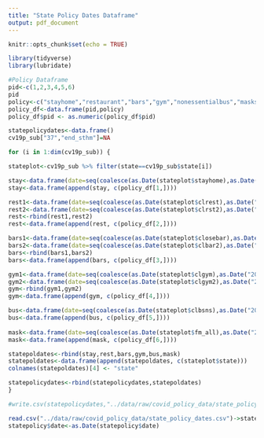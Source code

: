 ```yaml
---
title: "State Policy Dates Dataframe"
output: pdf_document
---
```


```r
knitr::opts_chunk$set(echo = TRUE)
```


```r
library(tidyverse)
library(lubridate)
```


```r
#Policy Dataframe
pid<-c(1,2,3,4,5,6)
pid
policy<-c("stayhome","restaurant","bars","gym","nonessentialbus","masks")
policy_df<-data.frame(pid,policy)
policy_df$pid <- as.numeric(policy_df$pid)

```

```r
statepolicydates<-data.frame()
cv19p_sub["37","end_sthm"]=NA

for (i in 1:dim(cv19p_sub)) {

stateplot<-cv19p_sub %>% filter(state==cv19p_sub$state[i])

stay<-data.frame(date=seq(coalesce(as.Date(stateplot$stayhome),as.Date("2020-12-14")),coalesce(as.Date(stateplot$end_sthm),as.Date("2020-12-15")), by = "day"))
stay<-data.frame(append(stay, c(policy_df[1,])))

rest1<-data.frame(date=seq(coalesce(as.Date(stateplot$clrest),as.Date("2020-12-14")),coalesce(as.Date(stateplot$endrest),as.Date("2020-12-15")), by = "day"))
rest2<-data.frame(date=seq(coalesce(as.Date(stateplot$clrst2),as.Date("2020-12-14")),coalesce(as.Date(stateplot$endrest2),as.Date("2021-01-01")), by = "day"))
rest<-rbind(rest1,rest2)
rest<-data.frame(append(rest, c(policy_df[2,])))

bars1<-data.frame(date=seq(coalesce(as.Date(stateplot$closebar),as.Date("2020-12-14")),coalesce(as.Date(stateplot$end_brs),as.Date("2020-12-15")), by = "day"))
bars2<-data.frame(date=seq(coalesce(as.Date(stateplot$clbar2),as.Date("2020-12-14")),coalesce(as.Date(stateplot$end_brs2),as.Date("2020-12-15")), by = "day"))
bars<-rbind(bars1,bars2)
bars<-data.frame(append(bars, c(policy_df[3,])))

gym1<-data.frame(date=seq(coalesce(as.Date(stateplot$clgym),as.Date("2020-12-14")),coalesce(as.Date(stateplot$endgym),as.Date("2020-12-15")), by = "day"))
gym2<-data.frame(date=seq(coalesce(as.Date(stateplot$clgym2),as.Date("2020-12-14")),coalesce(as.Date(stateplot$end_clgym2),as.Date("2020-12-15")), by = "day"))
gym<-rbind(gym1,gym2)
gym<-data.frame(append(gym, c(policy_df[4,])))

bus<-data.frame(date=seq(coalesce(as.Date(stateplot$clbsns),as.Date("2020-12-14")),coalesce(as.Date(stateplot$end_bsns),as.Date("2020-12-15")), by = "day"))
bus<-data.frame(append(bus, c(policy_df[5,])))
 
mask<-data.frame(date=seq(coalesce(as.Date(stateplot$fm_all),as.Date("2020-12-14")),coalesce(as.Date(stateplot$fm_end_2),as.Date("2020-12-15")), by = "day"))
mask<-data.frame(append(mask, c(policy_df[6,])))

statepoldates<-rbind(stay,rest,bars,gym,bus,mask)
statepoldates<-data.frame(append(statepoldates, c(stateplot$state)))
colnames(statepoldates)[4] <- "state"

statepolicydates<-rbind(statepolicydates,statepoldates)
}

#write.csv(statepolicydates,"../data/raw/covid_policy_data/state_policy_dates.csv",row.names = FALSE)
```

```r
read.csv("../data/raw/covid_policy_data/state_policy_dates.csv")->statepolicy
statepolicy$date<-as.Date(statepolicy$date)
```
